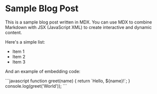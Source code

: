 # Sample Blog Post

This is a sample blog post written in MDX. You can use MDX to combine Markdown with JSX (JavaScript XML) to create interactive and dynamic content.

Here's a simple list:

- Item 1
- Item 2
- Item 3

And an example of embedding code:

<div className="w-fit" >
```javascript
function greet(name) {
  return `Hello, ${name}!`;
}
console.log(greet('World'));
```
</div>
